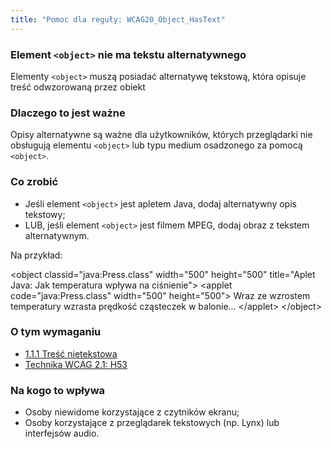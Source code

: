 ```yaml
---
title: "Pomoc dla reguły: WCAG20_Object_HasText"
---
```


<div className="toolHelp">
<Row>
<Column colLg={16} colMd={8} colSm={4} className="toolHead">

### Element `<object>` nie ma tekstu alternatywnego

<div id="locLevel"></div>

Elementy `<object>` muszą posiadać alternatywę tekstową, która opisuje treść odwzorowaną przez obiekt

</Column>
</Row>
<Row>
<Column colLg={11} colMd={5} colSm={4} className="toolMain">

### Dlaczego to jest ważne

Opisy alternatywne są ważne dla użytkowników, których przeglądarki nie obsługują elementu `<object>` lub typu medium osadzonego za pomocą `<object>`.


<div id="locSnippet"></div>

### Co zrobić

* Jeśli element `<object>` jest apletem Java, dodaj alternatywny opis tekstowy;
* LUB, jeśli element `<object>` jest filmem MPEG, dodaj obraz z tekstem alternatywnym.

Na przykład:

<CodeSnippet type="multi" light={true}> &lt;object classid="java:Press.class" width="500" height="500" title="Aplet Java: Jak temperatura wpływa na ciśnienie"&gt;
&lt;applet code="java:Press.class" width="500" height="500"&gt; Wraz ze wzrostem temperatury wzrasta prędkość cząsteczek w balonie...
&lt;/applet&gt;
&lt;/object&gt;</CodeSnippet>

</Column>
<Column colLg={5} colMd={3} colSm={4} className="toolLeft">

### O tym wymaganiu

* [1.1.1 Treść nietekstowa](https://wcag.lepszyweb.pl/#non-text-content)
* [Technika WCAG 2.1: H53](https://www.w3.org/WAI/WCAG21/Techniques/html/H53)

### Na kogo to wpływa

* Osoby niewidome korzystające z czytników ekranu;
* Osoby korzystające z przeglądarek tekstowych (np. Lynx) lub interfejsów audio.

</Column>
</Row>
</div>

